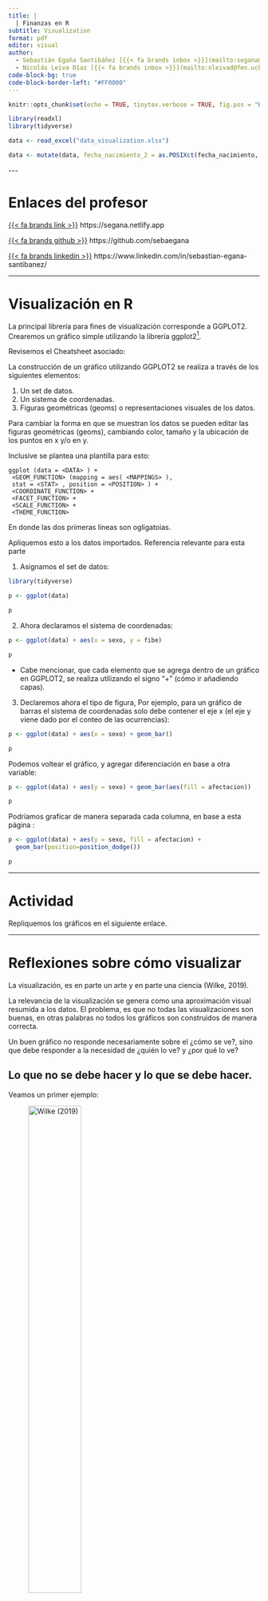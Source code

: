 ```yaml
---
title: |
  | Finanzas en R
subtitle: Visualization
format: pdf
editor: visual
author:   
  - Sebastián Egaña Santibáñez [{{< fa brands inbox >}}](mailto:segana@fen.uchile)
  - Nicolás Leiva Díaz [{{< fa brands inbox >}}](mailto:nleivad@fen.uchile.cl)
code-block-bg: true
code-block-border-left: "#FF0000"
---
```


```r
knitr::opts_chunk$set(echo = TRUE, tinytex.verbose = TRUE, fig.pos = "H")

library(readxl)
library(tidyverse)

data <- read_excel("data_visualization.xlsx")

data <- mutate(data, fecha_nacimiento_2 = as.POSIXct(fecha_nacimiento, format = "%d-%m-%Y"))

```

\-\--

# Enlaces del profesor

[{{< fa brands link >}}](https://segana.netlify.app) https://segana.netlify.app

[{{< fa brands github >}}](https://github.com/sebaegana) https://github.com/sebaegana

[{{< fa brands linkedin >}}](https://www.linkedin.com/in/sebastian-egana-santibanez/) https://www.linkedin.com/in/sebastian-egana-santibanez/

------------------------------------------------------------------------

# Visualización en R

La principal librería para fines de visualización corresponde a GGPLOT2. Crearemos un gráfico simple utilizando la librería ggplot2[^1].

[^1]: Recordar instalar y cargar la librería

Revisemos el Cheatsheet asociado:

\href{https://github.com/rstudio/cheatsheets/blob/master/data-visualization-2.1.pdf}{Enlace acá}

La construcción de un gráfico utilizando GGPLOT2 se realiza a través de los siguientes elementos:

1.  Un set de datos.
2.  Un sistema de coordenadas.
3.  Figuras geométricas (geoms) o representaciones visuales de los datos.

Para cambiar la forma en que se muestran los datos se pueden editar las figuras geométricas (geoms), cambiando color, tamaño y la ubicación de los puntos en x y/o en y.

Inclusive se plantea una plantilla para esto:

```         
ggplot (data = <DATA> ) +
 <GEOM_FUNCTION> (mapping = aes( <MAPPINGS> ),
 stat = <STAT> , position = <POSITION> ) +
 <COORDINATE_FUNCTION> +
 <FACET_FUNCTION> +
 <SCALE_FUNCTION> +
 <THEME_FUNCTION>
```

En donde las dos primeras líneas son ogligatoias.

Apliquemos esto a los datos importados. Referencia relevante para esta parte \href{https://www.datanalytics.com/libro_r/elementos-de-un-grafico-en-ggplot2.html}{Enlace acá}

1.  Asignamos el set de datos:

```r

library(tidyverse)

p <- ggplot(data)

p
```

2.  Ahora declaramos el sistema de coordenadas:

```r
p <- ggplot(data) + aes(x = sexo, y = fibe)

p
```

-   Cabe mencionar, que cada elemento que se agrega dentro de un gráfico en GGPLOT2, se realiza utilizando el signo "+" (cómo ir añadiendo capas).

3.  Declaremos ahora el tipo de figura, Por ejemplo, para un gráfico de barras el sistema de coordenadas solo debe contener el eje x (el eje y viene dado por el conteo de las ocurrencias):

```r
p <- ggplot(data) + aes(x = sexo) + geom_bar()

p
```

Podemos voltear el gráfico, y agregar diferenciación en base a otra variable:

```r
p <- ggplot(data) + aes(y = sexo) + geom_bar(aes(fill = afectacion))

p
```

Podríamos graficar de manera separada cada columna, en base a esta página \href{http://www.sthda.com/english/wiki/ggplot2-barplots-quick-start-guide-r-software-and-data-visualization}{Enlace acá}:

```r
p <- ggplot(data) + aes(y = sexo, fill = afectacion) + 
  geom_bar(position=position_dodge())

p

```

------------------------------------------------------------------------

# Actividad

Repliquemos los gráficos en el siguiente enlace.

\href{https://ggplot2.tidyverse.org/reference/geom_bar.html}{Enlace acá}

------------------------------------------------------------------------

# Reflexiones sobre cómo visualizar

La visualización, es en parte un arte y en parte una ciencia (Wilke, 2019).

La relevancia de la visualización se genera como una aproximación visual resumida a los datos. El problema, es que no todas las visualizaciones son buenas, en otras palabras no todos los gráficos son construidos de manera correcta.

Un buen gráfico no responde necesariamente sobre el ¿cómo se ve?, sino que debe responder a la necesidad de ¿quién lo ve? y ¿por qué lo ve?

## Lo que no se debe hacer y lo que se debe hacer.

Veamos un primer ejemplo:

![Wilke (2019)](imagenes/graph_01.jpg){width="50%" fig-align="center" fig-pos="H"}

¿Qué le parece a usted? ¿es un buen o mal gráfico?

Otro ejemplo:

![Wilke (2019)](imagenes/graph_02.jpg){width="50%" fig-align="center" fig-pos="H"}

## Feo, malo y malísimo (Wilke, 2019).

Un gráfico puede tener tres errores:

-   Feo (Ugly): falla la estética, pudiendo ser claro e informativo.

-   Malo (Bad): problemas de percepción en el gráfico, pudiendo ser poco claro, confuso o engañoso.

-   Malísimo (Wrong): existen errores matemáticos detrás del gráfico.

De manera aplicada:

![Wilke (2019)](imagenes/graph_05.jpg){width="70%" fig-align="center" fig-pos="H"}

Un ejemplo más realista de lo antes mencionado. Este gráfico, ¿está feo, malo o malísimo?

![Evergreen (2019)](imagenes/graph_06.jpg){width="70%" fig-align="center" fig-pos="H"}

## La intencionalidad detrás del gráfico.

Dos maneras distintas de graficar lo mismo: una mejor que otra.

![Evergreen (2019)](imagenes/graph_03.jpg){width="70%" fig-align="center" fig-pos="H"}

![Evergreen (2019)](imagenes/graph_04.jpg){width="50%" fig-align="center" fig-pos="H"}

# La visualización ideal en seis imagénes (Roam, 2016).

1.  Who and what is involved (¿Quién o qué está involucrado?): Se debe iniciar con un resumen visual sobre lo que se hablará.

2.  How many are involved (¿Qué cantidad está involucrada?): Se deben generar medidas cuantitativas de lo hablado. Cambios en los números también son relevantes.

3.  Where the pieces are located (¿Dónde se ubica?): Presentar alguna relación visual entre lo hablado y su ubicación.

4.  When things occur (¿Cuándo ocurre?): Mostrar algo relacionado con la temporalidad o la secuencia de los eventos en las que ocurren las interacciones relevantes.

5.  How things impact each other (¿Cómo las cosas se relacionan?): Generar una visualización que presente la relación causa - efecto que afectan lo mostrado anteriormente.

6.  Why this matters (¿Por qué es importante?): Se debe concluir visualizado anteriormente.

![Evergreen (2019)](imagenes/imagen_61.jpg){width="70%" fig-align="center" fig-pos="H"}

# Storytelling with data

Seis puntos claves:

1.  Comprender el contexto
2.  Elegir el gráfico adecuado
3.  Eliminar el caos
4.  Dirija la atención hacía donde le interese
5.  Piense como un diseñador
6.  Cuente una historia

En relación a este enfoque, se puede consutar el siguiente material:

[Página del libro](https://www.storytellingwithdata.com)

# Referencias

-   Wilke, C. O. (2019). Fundamentals of data visualization: a primer on making informative and compelling figures. O'Reilly Media.

-   Evergreen, S. D. (2019). Effective data visualization: The right chart for the right data. SAGE publications.

